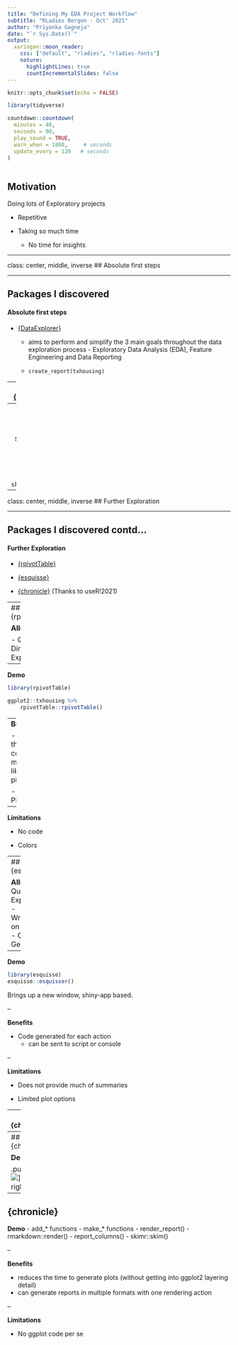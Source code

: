 ```yaml
---
title: "Defining My EDA Project Workflow"
subtitle: "RLadies Bergen - Oct' 2021"
author: "Priyanka Gagneja"
date: "`r Sys.Date()`"
output:
  xaringan::moon_reader:
    css: ["default", "rladies", "rladies-fonts"]
    nature:
      highlightLines: true
      countIncrementalSlides: false
---
```



```r
knitr::opts_chunk$set(echo = FALSE)
```

```r
library(tidyverse)
```

```r
countdown::countdown(
  minutes = 40, 
  seconds = 00,
  play_sound = TRUE,
  warn_when = 1800,     # seconds
  update_every = 120   # seconds
)
 
```


## Motivation


Doing lots of Exploratory projects

   - Repetitive
   
   - Taking so much time 
   
      - No time for insights

---


class: center, middle, inverse
## Absolute first steps

---

## Packages I discovered

#### Absolute first steps

- [{DataExplorer}](https://cran.r-project.org/web/packages/DataExplorer/vignettes/dataexplorer-intro.html)

    - aims to perform and simplify the 3 main goals throughout the data exploration process - Exploratory Data Analysis (EDA), Feature Engineering and Data Reporting
    
    - `create_report(txhousing)`

--
- [{DataReporter}](https://github.com/ekstroem/dataReporter)

    - thorough summary of the data checks and the results that make it easy to identify possible errors
    
    - `makeDataReport(txhousing)`

--
- [{skimr}](https://cran.r-project.org/web/packages/skimr/vignettes/skimr.html) 

    - provide summary statistics about variables with easy to modify defaults
    
    - `skim(txhousing)`

---

class: center, middle, inverse
## Further Exploration

---

## Packages I discovered contd...
#### Further Exploration

- [{rpivotTable}](https://github.com/smartinsightsfromdata/rpivotTable)

- [{esquisse}](https://cran.r-project.org/web/packages/esquisse/vignettes/get-started.html)

- [{chronicle}](https://github.com/pheymanss/chronicle) (Thanks to useR!2021)

---
## {rpivotTable}

**Allows**     

- Quick & Dirty Data Exploration        

--

**Demo**
```r
library(rpivotTable)

ggplot2::txhousing %>%
    rpivotTable::rpivotTable()
```

--
**Benefits**     

- More than just counts, more like pivot

- Pipeable

--

**Limitations**     

- No code 

- Colors

---
## {esquisse} 

**Allows**     
- Quick Exploration   
- Wrangling on the go    
- Code Generation   

--

**Demo**
```r
library(esquisse)
esquisse::esquisser()
```

Brings up a new window, shiny-app based.

--

**Benefits**     

- Code generated for each action
    - can be sent to script or console

--

**Limitations**     

- Does not provide much of summaries 

- Limited plot options


---
## {chronicle}

**Allows**     

- Quick Exploration   
- Report Generation   

---
## {chronicle}

**Demo**

.pull-left[![](img/chronicle_make.png)]
.pull-right[![](img/chronicle_ggplot.png)]


---
## {chronicle}

**Demo**
- add_* functions
    - make_* functions 
- render_report()
    - rmarkdown::render()
- report_columns()
    - skimr::skim()



--

**Benefits**     

- reduces the time to generate plots (without getting into ggplot2 layering detail)
- can generate reports in multiple formats with one rendering action

--

**Limitations**     

- No ggplot code per se

